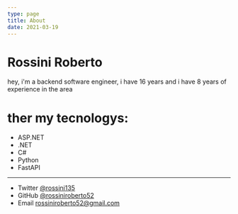 ```yaml
---
type: page
title: About
date: 2021-03-19
---
```


# Rossini Roberto

hey, i'm a backend software engineer, i have 16 years and i have 8 years of experience in the area

# ther my tecnologys:
- ASP.NET
- .NET
- C#
- Python
- FastAPI

---

- Twitter [@rossini135](https://twitter.com/yourname)
- GitHub [@rossiniroberto52](https://github.com/rossiniroberto52)
- Email rossiniroberto52@gmail.com
